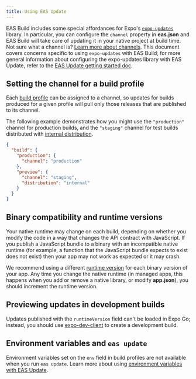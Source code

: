 ```yaml
---
title: Using EAS Update
---
```


EAS Build includes some special affordances for Expo's [`expo-updates`](/versions/latest/sdk/updates.mdx) library. In particular, you can configure the `channel` property in **eas.json** and EAS Build will take care of updating it in your native project at build time. Not sure what a channel is? [Learn more about channels](/eas-update/how-eas-update-works/#distributing-builds). This document covers concerns specific to using `expo-updates` with EAS Build; for more general information about configuring the expo-updates library with EAS Update, refer to the [EAS Update getting started doc](/eas-update/getting-started).

## Setting the channel for a build profile

Each [build profile](./eas-json.md#build-profiles) can be assigned to a channel, so updates for builds produced for a given profile will pull only those releases that are published to its channel.

The following example demonstrates how you might use the `"production"` channel for production builds, and the `"staging"` channel for test builds distributed with [internal distribution](internal-distribution.mdx).

```json
{
  "build": {
    "production": {
      "channel": "production"
    },
    "preview": {
      "channel": "staging",
      "distribution": "internal"
    }
  }
}
```

## Binary compatibility and runtime versions

Your native runtime may change on each build, depending on whether you modify the code in a way that changes the API contract with JavaScript. If you publish a JavaScript bundle to a binary with an incompatible native runtime (for example, a function that the JavaScript bundle expects to exist does not exist) then your app may not work as expected or it may crash.

We recommend using a different [runtime version](/distribution/runtime-versions.mdx) for each binary version of your app. Any time you change the native runtime (in managed apps, this happens when you add or remove a native library, or modify **app.json**), you should increment the runtime version.

## Previewing updates in development builds

Updates published with the `runtimeVersion` field can't be loaded in Expo Go; instead, you should use [expo-dev-client](/clients/introduction.mdx) to create a development build.

## Environment variables and `eas update`

Environment variables set on the `env` field in build profiles are not available when you run `eas update`. Learn more about using [environment variables with EAS Update](/eas-update/environment-variables).
